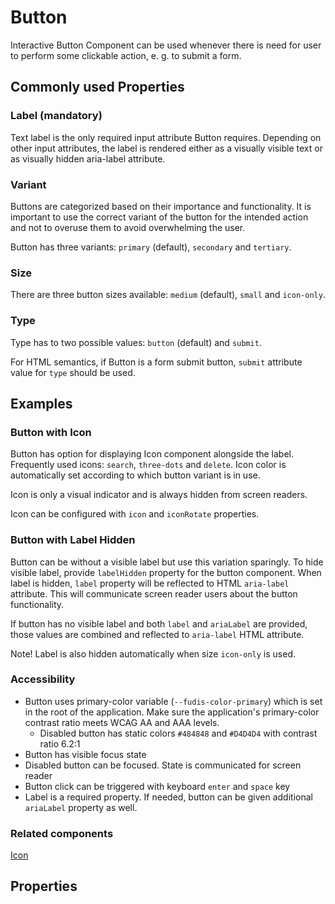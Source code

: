 
<Meta title="Components/Button" />

# Button

Interactive Button Component can be used whenever there is need for user to perform some clickable action, e. g. to submit a form.

## Commonly used Properties

### Label (mandatory)

Text label is the only required input attribute Button requires. Depending on other input attributes, the label is rendered either as a visually visible text or as visually hidden aria-label attribute.

### Variant

Buttons are categorized based on their importance and functionality. It is important to use the correct variant of the button for the intended action and not to overuse them to avoid overwhelming the user.

Button has three variants: `primary` (default), `secondary` and `tertiary`.

### Size

There are three button sizes available: `medium` (default), `small` and `icon-only`.

### Type

Type has to two possible values: `button` (default) and `submit`.

For HTML semantics, if Button is a form submit button, `submit` attribute value for `type` should be used.

## Examples

<Canvas of={ButtonStories.AllVariants}></Canvas>

### Button with Icon

Button has option for displaying Icon component alongside the label. Frequently used icons: <code>search</code>, <code>three-dots</code> and <code>delete</code>. Icon color is automatically set according to which button variant is in use.

Icon is only a visual indicator and is always hidden from screen readers.

Icon can be configured with `icon` and `iconRotate` properties.

<Canvas of={ButtonStories.IconButton}></Canvas>

### Button with Label Hidden

Button can be without a visible label but use this variation sparingly. To hide visible label, provide `labelHidden` property for the button component. When label is hidden, `label` property will be reflected to HTML `aria-label` attribute. This will communicate screen reader users about the button functionality.

If button has no visible label and both `label` and `ariaLabel` are provided, those values are combined and reflected to `aria-label` HTML attribute.

Note! Label is also hidden automatically when size `icon-only` is used.

<Canvas of={ButtonStories.OnlyIconButton}></Canvas>

### Accessibility

- Button uses primary-color variable (`--fudis-color-primary`) which is set in the root of the application. Make sure the application's primary-color contrast ratio meets WCAG AA and AAA levels.
  - Disabled button has static colors `#484848` and `#D4D4D4` with contrast ratio 6.2:1
- Button has visible focus state
- Disabled button can be focused. State is communicated for screen reader
- Button click can be triggered with keyboard <code>enter</code> and <code>space</code> key
- Label is a required property. If needed, button can be given additional `ariaLabel` property as well.

### Related components

[Icon](/docs/components-icon--documentation)

## Properties

<ArgTypes of={ButtonComponent} />
